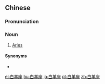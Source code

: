 ==Chinese==
{{zh-forms|type=21}}

===Pronunciation===
{{zh-pron
|m=báiyángzuò
|c=baak6 joeng4 zo6
|cat=n
}}

===Noun===
{{zh-noun}}

# [[Aries]]

====Synonyms====
* {{zh-l|白羊宮}}

[[el:白羊座]]
[[hu:白羊座]]
[[ja:白羊座]]
[[pt:白羊座]]
[[zh:白羊座]]